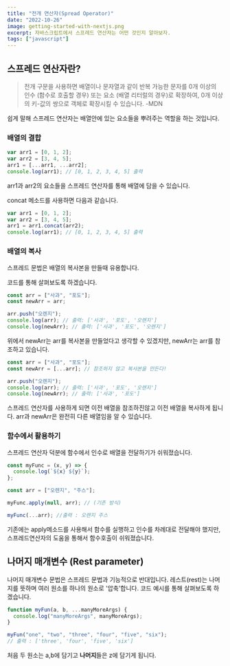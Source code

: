 ```yaml
---
title: "전개 연산자(Spread Operator)"
date: "2022-10-26"
image: getting-started-with-nextjs.png
excerpt: 자바스크립트에서 스프레드 연산자는 어떤 것인지 알아보자.
tags: ["javascript"]
---
```


## 스프레드 연산자란?

> 전개 구문을 사용하면 배열이나 문자열과 같이 반복 가능한 문자를 0개 이상의 인수 (함수로 호출할 경우) 또는 요소 (배열 리터럴의 경우)로 확장하여, 0개 이상의 키-값의 쌍으로 객체로 확장시킬 수 있습니다. -MDN

쉽게 말해 스프레드 연산자는 배열안에 있는 요소들을 뿌려주는 역할을 하는 것입니다.

### 배열의 결합

```javascript
var arr1 = [0, 1, 2];
var arr2 = [3, 4, 5];
arr1 = [...arr1, ...arr2];
console.log(arr1); // [0, 1, 2, 3, 4, 5] 출력
```

arr1과 arr2의 요소들을 스프레드 연산자를 통해 배열에 담을 수 있습니다.

concat 메소드를 사용하면 다음과 같습니다.

```javascript
var arr1 = [0, 1, 2];
var arr2 = [3, 4, 5];
arr1 = arr1.concat(arr2);
console.log(arr1); // [0, 1, 2, 3, 4, 5] 출력
```

### 배열의 복사

스프레드 문법은 배열의 복사본을 만들때 유용합니다.

코드를 통해 살펴보도록 하겠습니다.

```javascript
const arr = ["사과", "포도"];
const newArr = arr;

arr.push("오렌지");
console.log(arr); // 출력: ['사과', '포도', '오렌지']
console.log(newArr); // 출력: ['사과', '포도', '오렌지']
```

위에서 newArr는 arr를 복사본을 만들었다고 생각할 수 있겠지만, newArr는 arr를 참조하고 있습니다.

```javascript
const arr = ["사과", "포도"];
const newArr = [...arr]; // 참조하지 않고 복사본을 만든다!

arr.push("오렌지");
console.log(arr); // 출력: ['사과', '포도', '오렌지']
console.log(newArr); // 출력: ['사과', '포도']
```

스프레드 연산자를 사용하게 되면 이전 배열을 참조하진않고 이전 배열을 복사하게 됩니다. arr과 newArr은 완전히 다른 배열임을 알 수 있습니다.

### 함수에서 활용하기

스프레드 연산자 덕분에 함수에서 인수로 배열을 전달하기가 쉬워졌습니다.

```javascript
const myFunc = (x, y) => {
  console.log(`${x} ${y}`);
};

const arr = ["오렌지", "주스"];

myFunc.apply(null, arr); // (기존 방식)

myFunc(...arr); //출력 : 오렌지 주스
```

기존에는 apply메소드를 사용해서 함수를 실행하고 인수를 차례대로 전달해야 했지만, 스프레드연산자의 도움을 통해서 함수호출이 쉬워졌습니다.

## 나머지 매개변수 (Rest parameter)

나머지 매개변수 문법은 스프레드 문법과 기능적으로 반대입니다. 레스트(rest)는 나머지를 뜻하며 여러 원소를 하나의 원소로 '압축'합니다.
코드 예시를 통해 살펴보도록 하겠습니다.

```javascript
function myFun(a, b, ...manyMoreArgs) {
  console.log("manyMoreArgs", manyMoreArgs);
}

myFun("one", "two", "three", "four", "five", "six");
// 출력 : ['three', 'four', 'five', 'six']
```

처음 두 원소는 a,b에 담기고 **나머지**들은 z에 담기게 됩니다.
